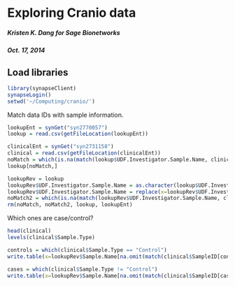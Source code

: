 # Exploring Cranio data

##### Kristen K. Dang for Sage Bionetworks
##### Oct. 17, 2014

## Load libraries
```r
library(synapseClient)
synapseLogin()
setwd('~/Computing/cranio/')
```


Match data IDs with sample information.
```r
lookupEnt = synGet("syn2770057")
lookup = read.csv(getFileLocation(lookupEnt))

clinicalEnt = synGet("syn2731158")
clinical = read.csv(getFileLocation(clinicalEnt))
noMatch = which(is.na(match(lookup$UDF.Investigator.Sample.Name, clinical$Px.Code)))
lookup[noMatch,]

lookupRev = lookup
lookupRev$UDF.Investigator.Sample.Name = as.character(lookup$UDF.Investigator.Sample.Name)
lookupRev$UDF.Investigator.Sample.Name = replace(x=lookupRev$UDF.Investigator.Sample.Name, list=noMatch, values=c("1071", "1059", "1075"))
noMatch2 = which(is.na(match(lookupRev$UDF.Investigator.Sample.Name, clinical$Px.Code)))
rm(noMatch, noMatch2, lookup, lookupEnt)
```

Which ones are case/control?
```r
head(clinical)
levels(clinical$Sample.Type)

controls = which(clinical$Sample.Type == "Control")
write.table(x=lookupRev$Sample.Name[na.omit(match(clinical$SampleID[controls], lookupRev$UDF.Investigator.Sample.Name))], file="sampleList_controls.txt", quote=FALSE,row.names=FALSE,col.names=FALSE)

cases = which(clinical$Sample.Type != "Control")
write.table(x=lookupRev$Sample.Name[na.omit(match(clinical$SampleID[cases], lookupRev$UDF.Investigator.Sample.Name))], file="sampleList_cases.txt", quote=FALSE,row.names=FALSE,col.names=FALSE)
```
